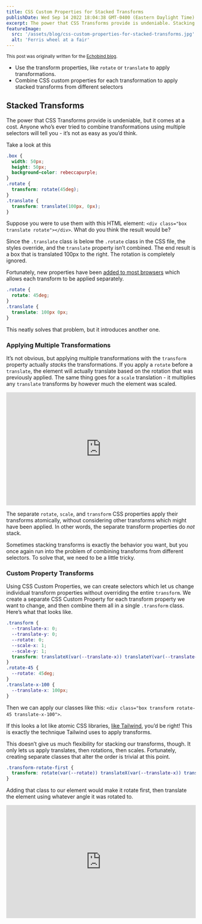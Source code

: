 ```yaml
---
title: CSS Custom Properties for Stacked Transforms
publishDate: Wed Sep 14 2022 18:04:38 GMT-0400 (Eastern Daylight Time)
excerpt: The power that CSS Transforms provide is undeniable. Stacking CSS transforms lets you choose the order that the transforms are applied.
featureImage:
  src: '/assets/blog/css-custom-properties-for-stacked-transforms.jpg'
  alt: 'Ferris wheel at a fair'
---
```



<small>This post was originally written for the [Echobind blog](https://echobind.com/blog).</small>

<Aside title="tl;dr">

- Use the transform properties, like `rotate` or `translate` to apply transformations.
- Combine CSS custom properties for each transformation to apply stacked transforms from different selectors

</Aside>

## Stacked Transforms

The power that CSS Transforms provide is undeniable, but it comes at a cost. Anyone who’s ever tried to combine transformations using multiple selectors will tell you - it’s not as easy as you’d think.

Take a look at this

```css
.box {
  width: 50px;
  height: 50px;
  background-color: rebeccapurple;
}
.rotate {
  transform: rotate(45deg);
}
.translate {
  transform: translate(100px, 0px);
}
```

Suppose you were to use them with this HTML element: `<div class="box translate rotate"></div>`. What do you think the result would be?

Since the `.translate` class is below the `.rotate` class in the CSS file, the styles override, and the `translate` property isn’t combined. The end result is a box that is translated 100px to the right. The rotation is completely ignored.

Fortunately, new properties have been [added to most browsers](https://caniuse.com/mdn-css_properties_translate) which allows each transform to be applied separately.

```css
.rotate {
  rotate: 45deg;
}
.translate {
  translate: 100px 0px;
}
```

This neatly solves that problem, but it introduces another one.

### Applying Multiple Transformations

It’s not obvious, but applying multiple transformations with the `transform` property actually _stacks_ the transformations. If you apply a `rotate` before a `translate`, the element will actually translate based on the rotation that was previously applied. The same thing goes for a `scale` translation - it multiplies any `translate` transforms by however much the element was scaled.

<iframe
  height="300"
  style="width: 100%;"
  scrolling="no"
  title="Transformation Stacking"
  src="https://codepen.io/alexanderson1993/embed/preview/VwXrBOM?default-tab=css%2Cresult&editable=true"
  frameborder="no"
  loading="lazy"
  allowtransparency="true"
  allowfullscreen="true"
>
  See the Pen <a href="https://codepen.io/alexanderson1993/pen/VwXrBOM">Transformation Stacking</a> by Alex (
  <a href="https://codepen.io/alexanderson1993">@alexanderson1993</a>) on <a href="https://codepen.io">CodePen</a>.
</iframe>

The separate `rotate`, `scale`, and `transform` CSS properties apply their transforms atomically, without considering other transforms which might have been applied. In other words, the separate transform properties do _not_ stack.

Sometimes stacking transforms is exactly the behavior you want, but you once again run into the problem of combining transforms from different selectors. To solve that, we need to be a little tricky.

### Custom Property Transforms

Using CSS Custom Properties, we can create selectors which let us change individual transform properties without overriding the entire `transform`. We create a separate CSS Custom Property for each transform property we want to change, and then combine them all in a single `.transform` class. Here’s what that looks like.

```css
.transform {
  --translate-x: 0;
  --translate-y: 0;
  --rotate: 0;
  --scale-x: 1;
  --scale-y: 1;
  transform: translateX(var(--translate-x)) translateY(var(--translate-y)) rotate(var(--rotate)) scaleX(var(--scale-x)) scaleY(var(--scale-y));
}
.rotate-45 {
  --rotate: 45deg;
}
.translate-x-100 {
  --translate-x: 100px;
}
```

Then we can apply our classes like this: `<div class="box transform rotate-45 translate-x-100">`.

<Aside>

If this looks a lot like atomic CSS libraries, [like Tailwind](https://tailwindcss.com), you’d be right! This is exactly the technique Tailwind uses to apply transforms.

</Aside>

This doesn’t give us much flexibility for stacking our transforms, though. It only lets us apply translates, then rotations, then scales. Fortunately, creating separate classes that alter the order is trivial at this point.

```css
.transform-rotate-first {
  transform: rotate(var(--rotate)) translateX(var(--translate-x)) translateY(var(--translate-y)) scaleX(var(--scale-x)) scaleY(var(--scale-y));
}
```

Adding that class to our element would make it rotate first, then translate the element using whatever angle it was rotated to.

<iframe
  height="300"
  style="width: 100%;"
  scrolling="no"
  title="Transformation Classes"
  src="https://codepen.io/alexanderson1993/embed/preview/ExEbepw?default-tab=css%2Cresult&editable=true"
  frameborder="no"
  loading="lazy"
  allowtransparency="true"
  allowfullscreen="true"
>
  See the Pen <a href="https://codepen.io/alexanderson1993/pen/ExEbepw">Transformation Classes</a> by Alex (
  <a href="https://codepen.io/alexanderson1993">@alexanderson1993</a>) on <a href="https://codepen.io">CodePen</a>.
</iframe>
